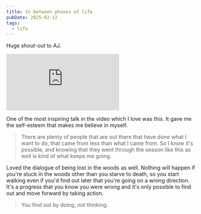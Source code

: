 ```yaml
---
title: In between phases of life
pubDate: 2025-02-12
tags:
  - life
---
```


Huge shout-out to AJ.

<iframe
  className="aspect-video w-full"
  src="https://www.youtube-nocookie.com/embed/XZnuIIcc8VY?si=nitvgMHNmELFp0rc"
  title="YouTube video player"
  frameborder="0"
  allow="accelerometer; autoplay; clipboard-write; encrypted-media; gyroscope; picture-in-picture; web-share"
  referrerpolicy="strict-origin-when-cross-origin"
  allowfullscreen>
</iframe>

One of the most inspiring talk in the video which I love was this. It gave me the self-esteem that makes me believe in myself.

> There are plenty of people that are out there that have done what I want to do, that came from less than what I came from.
> So I know it's possible, and knowing that they went through the season like this as well is kind of what keeps me going.

Loved the dialogue of being lost in the woods as well.
Nothing will happen if you're stuck in the woods other than you starve to death, so you start walking even if you'd find out later that you're going on a wrong direction.
It's a progress that you know you were wrong and it's only possible to find out and move forward by taking action.

> You find out by doing, not thinking.
